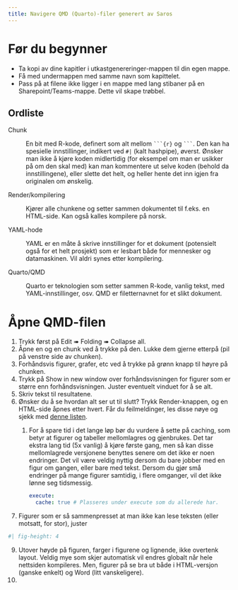 ```yaml
---
title: Navigere QMD (Quarto)-filer generert av Saros
---
```


# Før du begynner

-   Ta kopi av dine kapitler i utkastgenereringer-mappen til din egen mappe.
-   Få med undermappen med samme navn som kapittelet.
-   Pass på at filene ikke ligger i en mappe med lang stibaner på en Sharepoint/Teams-mappe. Dette vil skape trøbbel.

## Ordliste

::: callout-note

Chunk

:   En bit med R-kode, definert som alt mellom ```` ```{r} ```` og ```` ``` ````. Den kan ha spesielle innstillinger, indikert ved `#|` (kalt hashpipe), øverst. Ønsker man ikke å kjøre koden midlertidig (for eksempel om man er usikker på om den skal med) kan man kommentere ut selve koden (behold da innstillingene), eller slette det helt, og heller hente det inn igjen fra originalen om ønskelig.

Render/kompilering

:   Kjører alle chunkene og setter sammen dokumentet til f.eks. en HTML-side. Kan også kalles kompilere på norsk.

YAML-hode

:   YAML er en måte å skrive innstillinger for et dokument (potensielt også for et helt prosjekt) som er lesbart både for mennesker og datamaskinen. Vil aldri synes etter kompilering.

Quarto/QMD

:   Quarto er teknologien som setter sammen R-kode, vanlig tekst, med YAML-innstillinger, osv. QMD er filetternavnet for et slikt dokument.
:::

# Åpne QMD-filen

1.  Trykk først på Edit ➠ Folding ➠ Collapse all.
2.  Åpne en og en chunk ved å trykke på den. Lukke dem gjerne etterpå (pil på venstre side av chunken).
3.  Forhåndsvis figurer, grafer, etc ved å trykke på grønn knapp til høyre på chunken.
4.  Trykk på Show in new window over forhåndsvisningen for figurer som er større enn forhåndsvisningen. Juster eventuelt vinduet for å se alt.
5.  Skriv tekst til resultatene.
6.  Ønsker du å se hvordan alt ser ut til slutt? Trykk Render-knappen, og en HTML-side åpnes etter hvert. Får du feilmeldinger, les disse nøye og sjekk med [denne listen](../For_kapittelforfattere/99_feilmeldinger.qmd).
    1.  For å spare tid i det lange løp bør du vurdere å sette på caching, som betyr at figurer og tabeller mellomlagres og gjenbrukes. Det tar ekstra lang tid (5x vanlig) å kjøre første gang, men så kan disse mellomlagrede versjonene benyttes senere om det ikke er noen endringer. Det vil være veldig nyttig dersom du bare jobber med en figur om gangen, eller bare med tekst. Dersom du gjør små endringer på mange figurer samtidig, i flere omganger, vil det ikke lønne seg tidsmessig.

        ``` yaml
        execute: 
          cache: true # Plasseres under execute som du allerede har.
        ```
7.  Figurer som er så sammenpresset at man ikke kan lese teksten (eller motsatt, for stor), juster

``` yaml
#| fig-height: 4
```

9.  Utover høyde på figuren, farger i figurene og lignende, ikke overtenk layout. Veldig mye som skjer automatisk vil endres globalt når hele nettsiden kompileres. Men, figurer på se bra ut både i HTML-versjon (ganske enkelt) og Word (litt vanskeligere).
10. 
